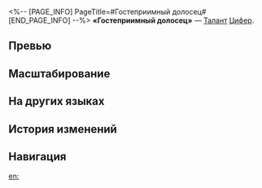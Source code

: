 <%-- [PAGE_INFO]
PageTitle=#Гостеприимный долосец#
[END_PAGE_INFO] --%>
{{Навык Инфобокс
|Название         = Гостеприимный долосец
|Изображение      = Навык Гостеприимный долосец.png
|Персонаж         = Цифер
|Тип              = Талант
|Тэг              = Одиночная атака
|УронСтойк        = 20
|ЭнергияГен       = 5
|Энергия          = 
|Длительность     = 
|Описание         = Если на поле боя нет противников со статусом Постоянный покупатель, то Цифер немедленно накладывает этот статус на противника с наибольшим макс. НР. Использование навыка или сверхспособности накладывает на основную цель статус Постоянный покупатель. Этот статус остаётся только на последнем противнике, на которого он был наложен.<br />Когда другой союзник атакует противника со статусом Постоянный покупатель, Цифер немедленно проводит по нему {{Доп эффект|бонус-атаку}}, которая наносит квантовый урон, равный {{Цвет|Выделенный|75%—165%}} от силы атаки Цифер. Этот эффект может сработать 1 раз за ход. Количество срабатываний этого эффекта сбрасывается в начале хода Цифер.<br />Цифер записывает 12% от {{Доп эффект|неистинного урона}}, нанесённого противнику со статусом Постоянный покупатель, но не записывает избыточный урон. Использование сверхспособности сбрасывает записанный урон.
|Свойство1        = 
|Масштабирование1 = 
}}
'''«Гостеприимный долосец»''' — [[Талант]] [[Цифер]].

==Превью==
{{Превью
|Файл = Гостеприимный долосец Превью
}}

==Масштабирование==
{{Масштабирование навыка
|75%;82.5%;90%;97.5%;105%;112.5%;121.88%;131.25%;140.63%;150%;157.5%;165%;172.5%;180%;187.5%
}}

==На других языках==
{{На других языках
|en   = The Hospitable Dolosian
|zhs  = 热情好客的多洛斯人
|zht  = 熱情好客的多洛斯人
|ja   = {{Rubi|親切|しんせつ}}なドロス{{Rubi|人|じん}}
|ko   = 열정적이고 친절한 도로스인
|es   = Hospitalidad de Doros
|fr   = L'Hospitalité à la dolosienne
|ru   = Гостеприимный долосец
|th   = The Hospitable Dolosian
|vi   = Người Dolos Nhiệt Tình Hiếu Khách
|de   = Gastfreundliche Dolosianer
|id   = The Hospitable Dolosian
|pt   = A Dolosiana Hospitaleira
}}

==История изменений==
{{История изменений|3.5}}

==Навигация==
{{Навык Навбокс|Цифер}}

[[en:]]